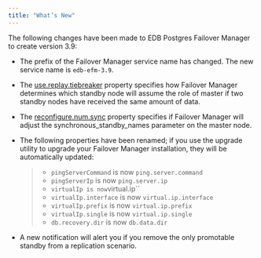 ```yaml
---
title: "What’s New"
---
```


<div id="whats_new" class="registered_link"></div>


The following changes have been made to EDB Postgres Failover Manager to create version 3.9:

  - The prefix of the Failover Manager service name has changed. The new service name is `edb-efm-3.9`.

  - The [use.replay.tiebreaker](04_configuring_efm/01_cluster_properties/#use_replay_tiebreaker) property specifies how Failover Manager determines which standby node will assume the role of master if two standby nodes have received the same amount of data.

  - The [reconfigure.num.sync](04_configuring_efm/01_cluster_properties/#reconfigure_num_sync) property specifies if Failover Manager will adjust the synchronous_standby_names parameter on the master node.

  - The following properties have been renamed; if you use the upgrade utility to upgrade your Failover Manager installation, they will be automatically updated:
    
    >   - `pingServerCommand` is now `ping.server.command`
    >   - `pingServerIp` is now `ping.server.ip`
    >   - `virtualIp is now`virtual.ip\`\`
    >   - `virtualIp.interface` is now `virtual.ip.interface`
    >   - `virtualIp.prefix` is now `virtual.ip.prefix`
    >   - `virtualIp.single` is now `virtual.ip.single`
    >   - `db.recovery.dir` is now `db.data.dir`

  - A new notification will alert you if you remove the only promotable standby from a replication scenario.

